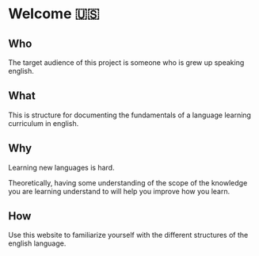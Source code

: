 # Welcome 🇺🇸

## Who

The target audience of this project is someone who is grew up speaking english.

## What

This is structure for documenting the fundamentals of a language learning curriculum in english. 

## Why

Learning new languages is hard.

Theoretically, having some understanding of the scope of the knowledge you are learning understand to will help you improve how you learn.

## How

Use this website to familiarize yourself with the different structures of the english language.
